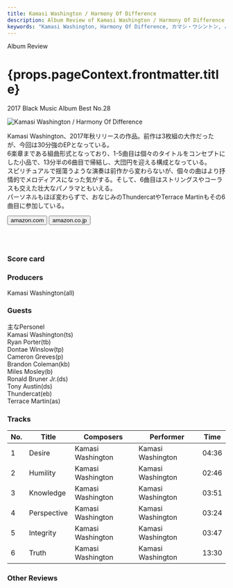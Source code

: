 ```yaml
---
title: Kamasi Washington / Harmony Of Difference
description: Album Review of Kamasi Washington / Harmony Of Difference
keywords: "Kamasi Washington, Harmony Of Difference, カマシ・ワシントン, ハーモニー・オブ・ディフェンス"
---
```







<p className="largeP">Album Review</p>
<h1 className="h1--no--margin">{props.pageContext.frontmatter.title}</h1>
<p className="largeP">
  <Link to="/best50/2017/">2017 Black Music Album Best No.28</Link>
</p>

<Row  className="image-card-group">
	<Column colMd={3} colLg={4} noGutterMdLeft="">
       <ImageCard>

![Kamasi Washington / Harmony Of Difference](../../images/cd/kamasiwashington2L.jpg)

</ImageCard>
	</Column>
	<Column colMd={4} colLg={8} noGutterMdLeft="">
	<p>
	Kamasi Washington、2017年秋リリースの作品。前作は3枚組の大作だったが、今回は30分強のEPとなっている。
	<br/>6楽章まである組曲形式となっており、1-5曲目は個々のタイトルをコンセプトにした小品で、13分半の6曲目で帰結し、大団円を迎える構成となっている。
	<br/>スピリチュアルで揺蕩うような演奏は前作から変わらないが、個々の曲はより抒情的でメロディアスになった気がする。そして、6曲目はストリングスやコーラスも交えた壮大なパノラマともいえる。
	<br/>パーソネルもほぼ変わらずで、おなじみのThundercatやTerrace Martinもその6曲目に参加している。
	</p>
	<div>
	  <Button className="button-right-mergin"  href="https://amzn.to/3fULqpj" renderIcon={ArrowUpRight} size='sm' kind='primary'>
      amazon.com
    </Button>
    <Button className="button-right-mergin"  href="https://amzn.to/2OXygMt" renderIcon={ArrowUpRight} size='sm' kind='secondary'>
      amazon.co.jp
    </Button>
	</div>
	<a href="https://geo.music.apple.com/jp/album/harmony-of-difference-ep/1263764280?mt=1&app=music&ls=1&at=11lcug" style="display:inline-block;overflow:hidden;background:url(https://linkmaker.itunes.apple.com/ja-jp/lockup.svg?releaseDate=2017-09-29&kind=album&bubble=apple_music&style=mono-black) no-repeat;width:180px;height:45px;"></a>
	<AdvJS2/>
	</Column>
</Row>
<Row >
	<Column colMd={4} colLg={4} noGutterMdLeft="">
<div>
  <h3>Score card</h3>
  <SliderJS2 value="3" />
	<SliderJS3 value="1" />
  <SliderJS4 value="8" />
</div>
</Column>
<Column colMd={8} colLg={8} noGutterMdLeft="">
<div>
<h3>Producers</h3>
<p>
	Kamasi Washington(all)
</p>
<h3>Guests</h3>
<p>
	主なPersonel
	<br/>Kamasi Washington(ts)
	<br/>Ryan Porter(tb)
	<br/>Dontae Winslow(tp)
	<br/>Cameron Greves(p)
	<br/>Brandon Coleman(kb)
	<br/>Miles Mosley(b)
	<br/>Ronald Bruner Jr.(ds)
	<br/>Tony Austin(ds)
	<br/>Thundercat(eb)
	<br/>Terrace Martin(as)
</p>
</div>
</Column>
</Row>

<h3>Tracks</h3>

| No. | Title       | Composers         | Performer         | Time  |
| --- | ----------- | ----------------- | ----------------- | ----- |
| 1   | Desire      | Kamasi Washington | Kamasi Washington | 04:36 |
| 2   | Humility    | Kamasi Washington | Kamasi Washington | 02:46 |
| 3   | Knowledge   | Kamasi Washington | Kamasi Washington | 03:51 |
| 4   | Perspective | Kamasi Washington | Kamasi Washington | 03:24 |
| 5   | Integrity   | Kamasi Washington | Kamasi Washington | 03:47 |
| 6   | Truth       | Kamasi Washington | Kamasi Washington | 13:30 |

<h3>Other Reviews</h3>

<Row>
  <Column colMd={3} colLg={3} noGutterMdLeft>
    <Review1 />
  </Column>
</Row>

<Row>
  <Column colMd={3} colLg={3} noGutterMdLeft>
    <Review2_1 />
  </Column>
	  <Column colMd={3} colLg={3} noGutterMdLeft>
    <Review2_2 />
  </Column>
</Row>

<AdvJS3 />